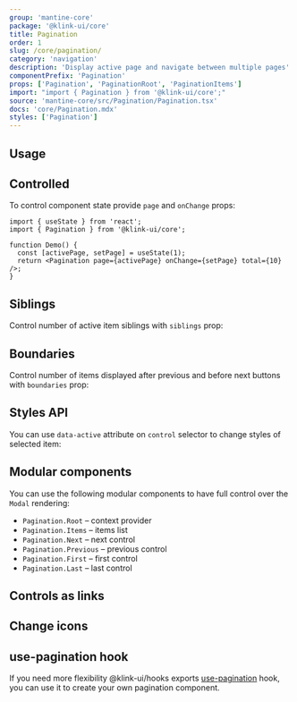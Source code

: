 ```yaml
---
group: 'mantine-core'
package: '@klink-ui/core'
title: Pagination
order: 1
slug: /core/pagination/
category: 'navigation'
description: 'Display active page and navigate between multiple pages'
componentPrefix: 'Pagination'
props: ['Pagination', 'PaginationRoot', 'PaginationItems']
import: "import { Pagination } from '@klink-ui/core';"
source: 'mantine-core/src/Pagination/Pagination.tsx'
docs: 'core/Pagination.mdx'
styles: ['Pagination']
---
```



## Usage

<Demo data={PaginationDemos.configurator} />

## Controlled

To control component state provide `page` and `onChange` props:

```tsx
import { useState } from 'react';
import { Pagination } from '@klink-ui/core';

function Demo() {
  const [activePage, setPage] = useState(1);
  return <Pagination page={activePage} onChange={setPage} total={10} />;
}
```

## Siblings

Control number of active item siblings with `siblings` prop:

<Demo data={PaginationDemos.siblings} />

## Boundaries

Control number of items displayed after previous and before next buttons with `boundaries` prop:

<Demo data={PaginationDemos.boundaries} />

## Styles API

You can use `data-active` attribute on `control` selector to change styles of selected item:

<Demo data={PaginationDemos.stylesApi} />

## Modular components

You can use the following modular components to have full control over the `Modal` rendering:

- `Pagination.Root` – context provider
- `Pagination.Items` – items list
- `Pagination.Next` – next control
- `Pagination.Previous` – previous control
- `Pagination.First` – first control
- `Pagination.Last` – last control

<Demo data={PaginationDemos.composition} />

## Controls as links

<Demo data={PaginationDemos.links} />

## Change icons

<Demo data={PaginationDemos.icons} />

## use-pagination hook

If you need more flexibility @klink-ui/hooks exports [use-pagination](/hooks/use-pagination/) hook,
you can use it to create your own pagination component.
